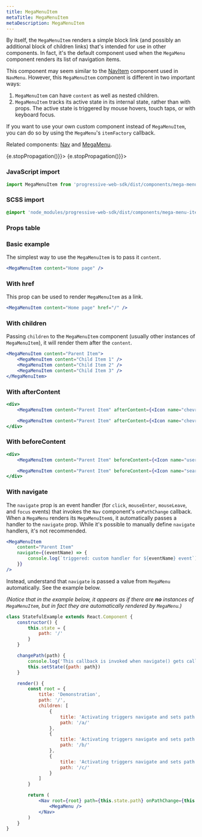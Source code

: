 ```yaml
---
title: MegaMenuItem
metaTitle: MegaMenuItem
metaDescription: MegaMenuItem
---
```



<div class="component-intro">

By itself, the `MegaMenuItem` renders a simple block link (and possibly an
additional block of children links) that's intended for use in other
components. In fact, it's the default component used when the `MegaMenu`
component renders its list of navigation items.

This component may seem similar to the [NavItem](NavItem) component used in `NavMenu`.
However, this `MegaMenuItem` component is different in two important ways:

1. `MegaMenuItem` can have `content` as well as nested children.
2. `MegaMenuItem` tracks its active state in its internal state, rather than
   with props. The active state is triggered by mouse hovers, touch taps, or with keyboard focus.

If you want to use your own custom component instead of `MegaMenuItem`, you can do so by using the `MegaMenu`'s `itemFactory` callback.

Related components: [Nav](Nav) and [MegaMenu](MegaMenu).

</div>

<div onClick={(e) => {e.stopPropagation()}}>
<Tabs activeIndex={0} className="devcenter">
<TabsPanel title="Code" onClick={(e) => {e.stopPropagation()}}>

### JavaScript import

```jsx
import MegaMenuItem from 'progressive-web-sdk/dist/components/mega-menu'
```

### SCSS import

```scss
@import 'node_modules/progressive-web-sdk/dist/components/mega-menu-item/base';
```

### Props table

<PropsTable propMetaData={props.componentMetadata.childrenComponentProp} />

### Basic example

The simplest way to use the `MegaMenuItem` is to pass it `content`.

```jsx react-live=true
<MegaMenuItem content="Home page" />
```

### With href

This prop can be used to render `MegaMenuItem` as a link.

```jsx react-live=true
<MegaMenuItem content="Home page" href="/" />
```

### With children

Passing `children` to the `MegaMenuItem` component (usually other instances of `MegaMenuItem`), it will render them after the `content`.

```jsx react-live=true
<MegaMenuItem content="Parent Item">
    <MegaMenuItem content="Child Item 1" />
    <MegaMenuItem content="Child Item 2" />
    <MegaMenuItem content="Child Item 3" />
</MegaMenuItem>
```

### With afterContent

```jsx react-live=true
<div>
    <MegaMenuItem content="Parent Item" afterContent={<Icon name="chevron-right" />} />

    <MegaMenuItem content="Parent Item" afterContent={<Icon name="chevron-right" />} />
</div>
```

### With beforeContent

```jsx react-live=true
<div>
    <MegaMenuItem content="Parent Item" beforeContent={<Icon name="user" />} />

    <MegaMenuItem content="Parent Item" beforeContent={<Icon name="search" />} />
</div>
```

### With navigate

The `navigate` prop is an event handler (for `click`, `mouseEnter`, `mouseLeave`, and `focus` events) that invokes the `Nav` component's `onPathChange` callback. When a `MegaMenu` renders its `MegaMenuItem`s, it automatically passes a handler to the `navigate` prop. While it's possible to manually define `navigate` handlers, it's not recommended.

```jsx react-live=true
<MegaMenuItem
    content="Parent Item"
    navigate={(eventName) => {
        console.log(`triggered: custom handler for ${eventName} event`)
    }}
/>
```

Instead, understand that `navigate` is passed a value from `MegaMenu` automatically. See the example below.

_(Notice that in the example below, it appears as if there are **no** instances of `MegaMenuItem`, but in fact they are automatically rendered by `MegaMenu`.)_

```jsx react-live=true
class StatefulExample extends React.Component {
    constructor() {
        this.state = {
            path: '/'
        }
    }

    changePath(path) {
        console.log('This callback is invoked when navigate() gets called!')
        this.setState({path: path})
    }

    render() {
        const root = {
            title: 'Demonstration',
            path: '/',
            children: [
                {
                    title: 'Activating triggers navigate and sets path',
                    path: '/a/'
                },
                {
                    title: 'Activating triggers navigate and sets path',
                    path: '/b/'
                },
                {
                    title: 'Activating triggers navigate and sets path',
                    path: '/c/'
                }
            ]
        }

        return (
            <Nav root={root} path={this.state.path} onPathChange={this.changePath.bind(this)}>
                <MegaMenu />
            </Nav>
        )
    }
}
```

</TabsPanel>
</Tabs>
</div>
